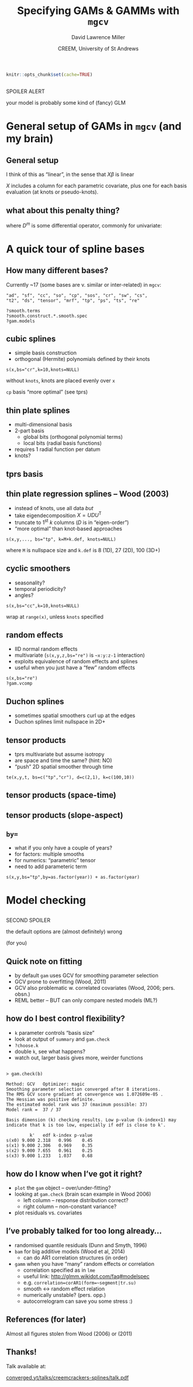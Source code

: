 % Specifying GAMs & GAMMs with `mgcv`
% David Lawrence Miller
% CREEM, University of St Andrews



```r
knitr::opts_chunk$set(cache=TRUE)
```

## 

\centering \Large
SPOILER ALERT

your model is probably some kind of (fancy) GLM


# General setup of GAMs in `mgcv` (and my brain)

## General setup

\begin{equation*}
y = X\beta + \epsilon \qquad \text{with penalty } \beta^\text{T}S\beta
\end{equation*}

I think of this as "linear", in the sense that $X\beta$ is linear

$X$ includes a column for each parametric covariate, plus one for each basis evaluation (at knots or pseudo-knots).

## what about this penalty thing?

\begin{equation*}
\beta^\text{T}S\beta = \int_\Omega \left(D^m f(\mathbf{x})\right)^2 d\mathbf{x}
\end{equation*}

where $D^m$ is some differential operator, commonly for univariate:

\begin{equation*}
D^m f(x) = \frac{\partial^2 f(x)}{\partial x^2}
\end{equation*}

\centering
\includegraphics[height=0.4\textheight]{penalty.png}


# A quick tour of spline bases

## How many different bases?

Currently ~17 (some bases are v. similar or inter-related) in `mgcv`:

```
"ad", "sf", "cc", "so", "cp", "sos", "cr", "sw", "cs",
"t2", "ds", "tensor", "mrf", "tp", "ps", "ts", "re"

?smooth.terms
?smooth.construct.*.smooth.spec
?gam.models
```




## cubic splines

  - simple basis construction
  - orthogonal (Hermite) polynomials defined by their knots

```
s(x,bs="cr",k=10,knots=NULL)
```

without `knots`, knots are placed evenly over `x`

`cp` basis "more optimal" (see tprs)

\centering
\includegraphics[width=0.75\textwidth]{cubic.png}

## thin plate splines

  - multi-dimensional basis
  - 2-part basis
     * global bits (orthogonal polynomial terms)
     * local bits (radial basis functions)
  - requires 1 radial function per datum
  - knots?

## tprs basis

\centering
\includegraphics[height=0.85\textheight]{tprs.png}

## thin plate regression splines -- Wood (2003)

  - instead of knots, use all data *but*
  - take eigendecomposition $X=UDU^\text{T}$
  - truncate to $1^\text{st}$ $k$ columns ($D$ is in "eigen-order")
  - "more optimal" than knot-based approaches

```
s(x,y,..., bs="tp", k=M+k.def, knots=NULL)
```

where `M` is nullspace size and `k.def` is 8 (1D), 27 (2D), 100 (3D+)


## cyclic smoothers

  - seasonality?
  - temporal periodicity?
  - angles?

```
s(x,bs="cc",k=10,knots=NULL)
```

wrap at `range(x)`, unless `knots` specified

\centering
\includegraphics[height=0.45\textheight]{cyclic.png}


## random effects

  - IID normal random effects
  - multivariate (`s(x,y,z,bs="re")` is `~x:y:z-1` interaction)
  - exploits equivalence of random effects and splines
  - useful when you just have a "few" random effects

```
s(x,bs="re")
?gam.vcomp
```

## Duchon splines

  - sometimes spatial smoothers curl up at the edges
  - Duchon splines limit nullspace in 2D+

\centering
\includegraphics[width=\textwidth]{duchonexample.png}


## tensor products

  - tprs multivariate but assume isotropy
  - are space and time the same? (hint: NO)
  - "push" 2D spatial smoother through time

```
te(x,y,t, bs=c("tp","cr"), d=c(2,1), k=c(100,10))
```

## tensor products (space-time)

\centering
\includegraphics[height=\textheight]{italy.png}


## tensor products (slope-aspect)

\centering
\includegraphics[height=0.8\textheight]{slope-aspect.png}

## `by=`

  - what if you only have a couple of years?
  - for factors: multiple smooths
  - for numerics: "parametric" tensor 
  - need to add parameteric term

```
s(x,y,bs="tp",by=as.factor(year)) + as.factor(year)
```

# Model checking


##

\centering \Large

SECOND SPOILER

the default options are (almost definitely) wrong

(for you)


## Quick note on fitting

  - by default `gam` uses GCV for smoothing parameter selection
  - GCV prone to overfitting (Wood, 2011)
  - GCV also problematic w. correlated covariates (Wood, 2006; pers. obsn.)
  - REML better -- BUT can only compare nested models (ML?)

\centering
\includegraphics[width=\textwidth]{gcvreml.png}


## how do I best control flexibility?

  * `k` parameter controls "basis size"
  * look at output of `summary` and `gam.check`
  * `?choose.k`
  * double `k`, see what happens?
  * watch out, larger basis gives more, weirder functions


##

\small


```
> gam.check(b)

Method: GCV   Optimizer: magic
Smoothing parameter selection converged after 8 iterations.
The RMS GCV score gradiant at convergence was 1.072609e-05 .
The Hessian was positive definite.
The estimated model rank was 37 (maximum possible: 37)
Model rank =  37 / 37

Basis dimension (k) checking results. Low p-value (k-index<1) may
indicate that k is too low, especially if edf is close to k'.

         k'   edf k-index p-value
s(x0) 9.000 2.318   0.996    0.45
s(x1) 9.000 2.306   0.969    0.35
s(x2) 9.000 7.655   0.961    0.25
s(x3) 9.000 1.233   1.037    0.68
```

##

\centering
\includegraphics[height=\textheight]{residuals.JPG}


## how do I know when I've got it right? 

* `plot` the `gam` object -- over/under-fitting?
* looking at `gam.check` (brain scan example in Wood 2006)
    - left column -- response distribution correct?
    - right column -- non-constant variance?
* plot residuals vs. covariates

\centering
\includegraphics[height=0.6\textheight]{nicegamcheck.png}

## I've probably talked for too long already...

  * randomised quantile residuals (Dunn and Smyth, 1996)
  * `bam` for big additive models (Wood et al, 2014)
     - can do AR1 correlation structures (in order)
  * `gamm` when you have "many" random effects or correlation
     - correlation specified as in `lme`
     - useful link: [http://glmm.wikidot.com/faq#modelspec](http://glmm.wikidot.com/faq#modelspec)
     - e.g. `correlation=corAR1(form=~segment|tr.su)`
     - smooth $\leftrightarrow$ random effect relation
     - numerically unstable? (pers. opp.)
     - autocorrelogram can save you some stress :)




## References (for later)


Almost all figures stolen from Wood (2006) or (2011)

## Thanks!

\Large
\centering

Talk available at:

[converged.yt/talks/creemcrackers-splines/talk.pdf](http:/converged.yt/talks/creemcrackers-splines/talk.pdf)




